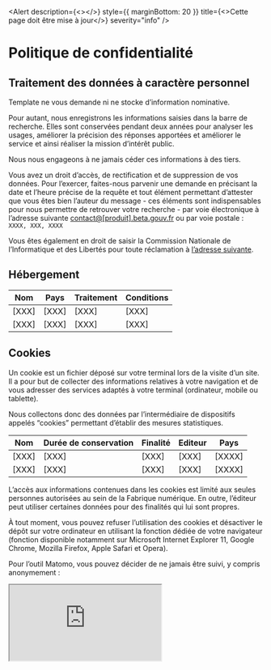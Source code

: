 
<Alert description={<></>} style={{ marginBottom: 20 }} title={<>Cette page doit être mise à jour</>} severity="info" />

# Politique de confidentialité

## Traitement des données à caractère personnel

Template ne vous demande ni ne stocke d’information nominative.

Pour autant, nous enregistrons les informations saisies dans la barre de recherche. Elles sont conservées pendant deux années pour analyser les usages, améliorer la précision des réponses apportées et améliorer le service et ainsi réaliser la mission d’intérêt public.

Nous nous engageons à ne jamais céder ces informations à des tiers.

Vous avez un droit d’accès, de rectification et de suppression de vos données. Pour l’exercer, faites-nous parvenir une demande en précisant la date et l’heure précise de la requête et tout élément permettant d’attester que vous êtes bien l’auteur du message - ces éléments sont indispensables pour nous permettre de retrouver votre recherche - par voie électronique à l’adresse suivante [contact@[produit].beta.gouv.fr](mailto:contact@[produit].beta.gouv.fr) ou par voie postale : `XXXX, XXX, XXXX`

Vous êtes également en droit de saisir la Commission Nationale de l’Informatique et des Libertés pour toute réclamation à [l’adresse suivante](https://www.cnil.fr/fr/cnil-direct/question/adresser-une-reclamation-plainte-la-cnil-quelles-conditions-et-comment 'Adresser une réclamation (plainte) à la CNIL').

## Hébergement

| Nom   | Pays  | Traitement | Conditions |
| ----- | ----- | ---------- | ---------- |
| [XXX] | [XXX] | [XXX]      | [XXX]      |
| [XXX] | [XXX] | [XXX]      | [XXX]      |

## Cookies

Un cookie est un fichier déposé sur votre terminal lors de la visite d’un site. Il a pour but de collecter des informations relatives à votre navigation et de vous adresser des services adaptés à votre terminal (ordinateur, mobile ou tablette).

Nous collectons donc des données par l’intermédiaire de dispositifs appelés “cookies” permettant d’établir des mesures statistiques.

| Nom   | Durée de conservation | Finalité | Editeur | Pays   |
| ----- | --------------------- | -------- | ------- | ------ |
| [XXX] | [XXX]                 | [XXX]    | [XXX]   | [XXXX] |
| [XXX] | [XXX]                 | [XXX]    | [XXX]   | [XXXX] |

L’accès aux informations contenues dans les cookies est limité aux seules personnes autorisées au sein de la Fabrique numérique. En outre, l’éditeur peut utiliser certaines données pour des finalités qui lui sont propres.

À tout moment, vous pouvez refuser l’utilisation des cookies et désactiver le dépôt sur votre ordinateur en utilisant la fonction dédiée de votre navigateur (fonction disponible notamment sur Microsoft Internet Explorer 11, Google Chrome, Mozilla Firefox, Apple Safari et Opera).

Pour l’outil Matomo, vous pouvez décider de ne jamais être suivi, y compris anonymement :

<iframe
  title="matomo optout"
  style={{ border: 0, width: '100%' }}
  src="https://stats.beta.gouv.fr/index.php?module=CoreAdminHome&action=optOut&language=fr&backgroundColor=&fontColor=2f3b6c&fontSize=16px&fontFamily=sans-serif"
/>

Pour aller plus loin, vous pouvez consulter les fiches proposées par la Commission Nationale de l’Informatique et des Libertés (CNIL) :

- [Cookies et traceurs : que dit la loi ?](https://www.cnil.fr/fr/cookies-traceurs-que-dit-la-loi)
